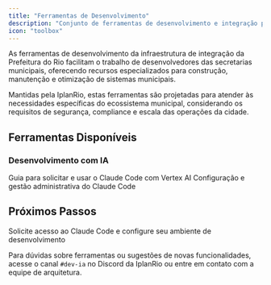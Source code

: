 ```yaml
---
title: "Ferramentas de Desenvolvimento"
description: "Conjunto de ferramentas de desenvolvimento e integração para as secretarias municipais"
icon: "toolbox"
---
```


As ferramentas de desenvolvimento da infraestrutura de integração da Prefeitura do Rio facilitam o trabalho de desenvolvedores das secretarias municipais, oferecendo recursos especializados para construção, manutenção e otimização de sistemas municipais.

Mantidas pela IplanRio, estas ferramentas são projetadas para atender às necessidades específicas do ecossistema municipal, considerando os requisitos de segurança, compliance e escala das operações da cidade.

## Ferramentas Disponíveis

### Desenvolvimento com IA

<CardGroup cols={2}>
  <Card title="Claude Code - Usuário" icon="user" href="/ferramentas/claude-code-usuario">
    Guia para solicitar e usar o Claude Code com Vertex AI
  </Card>
  <Card title="Claude Code - Admin" icon="shield-halved" href="/ferramentas/claude-code-admin">
    Configuração e gestão administrativa do Claude Code
  </Card>
</CardGroup>

## Próximos Passos

<CardGroup cols={1}>
  <Card title="Começar com Claude Code" icon="rocket" href="/ferramentas/claude-code-usuario">
    Solicite acesso ao Claude Code e configure seu ambiente de desenvolvimento
  </Card>
</CardGroup>

Para dúvidas sobre ferramentas ou sugestões de novas funcionalidades, acesse o canal `#dev-ia` no Discord da IplanRio ou entre em contato com a equipe de arquitetura.